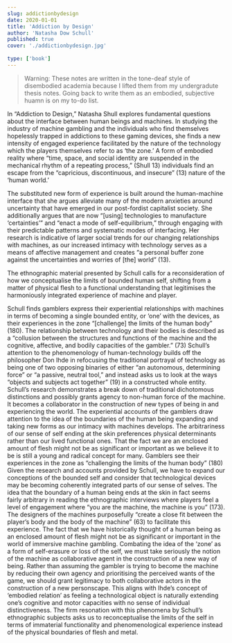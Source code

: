 ```yaml
---
slug: addictionbydesign
date: 2020-01-01
title: 'Addiction by Design'
author: 'Natasha Dow Schull'
published: true
cover: './addictionbydesign.jpg'
 
type: ['book']
---
```


> Warning: These notes are written in the tone-deaf style of disembodied academia because I lifted them from my undergradute thesis notes. Going back to write them as an embodied, subjective huamn is on my to-do list.

In “Addiction to Design,” Natasha Shull explores fundamental questions about the interface between human beings and machines. In studying the industry of machine gambling and the individuals who find themselves hopelessly trapped in addictions to these gaming devices, she finds a new intensity of engaged experience facilitated by the nature of the technology which the players themselves refer to as ‘the zone.’ A form of embodied reality where “time, space, and social identity are suspended in the mechanical rhythm of a repeating process,” (Shull 13) individuals find an escape from the “capricious, discontinuous, and insecure” (13) nature of the ‘human world.’

The substituted new form of experience is built around the human-machine interface that she argues alleviate many of the modern anxieties around uncertainty that have emerged in our post-fordist capitalist society. She additionally argues that are now “[using] technologies to manufacture ‘certainties’” and “enact a mode of self-equilibrium,” through engaging with their predictable patterns and systematic modes of interfacing. Her research is indicative of larger social trends for our changing relationships with machines, as our increased intimacy with technology serves as a means of affective management and creates “a personal buffer zone against the uncertainties and worries of [the] world” (13).

The ethnographic material presented by Schull calls for a reconsideration of how we conceptualise the limits of bounded human self, shifting from a matter of physical flesh to a functional understanding that legitimises the harmoniously integrated experience of machine and player. 

Schull finds gamblers express their experiential relationships with machines in terms of becoming a single bounded entity, or ‘one’ with the devices, as their experiences in the zone “[challenge] the limits of the human body” (180). 
The relationship between technology and their bodies is described as a “collusion between the structures and functions of the machine and the cognitive, affective, and bodily capacities of the gambler.” (73) 
Schull’s attention to the phenomenology of human-technology builds off the philosopher Don Ihde in refocusing the traditional portrayal of technology as being one of two opposing binaries of either “an autonomous, determining force” or “a passive, neutral tool,” and instead asks us to look at the ways “objects and subjects act together” (19) in a constructed whole entity. Schull’s research demonstrates a break down of traditional dichotomous distinctions and possibly grants agency to non-human force of the machine. It becomes a collaborator in the construction of new types of being in and experiencing the world.
The experiential accounts of the gamblers draw attention to the idea of the boundaries of the human being expanding and taking new forms as our intimacy with machines develops. The arbitrariness of our sense of self ending at the skin preferences physical determinants rather than our lived functional ones. That the fact we are an enclosed amount of flesh might not be as significant or important as we believe it to be is still a young and radical concept for many. Gamblers see their experiences in the zone as “challenging the limits of the human body” (180) 
Given the research and accounts provided by Schull, we have to expand our conceptions of the bounded self and consider that technological devices may be becoming coherently integrated parts of our sense of selves. The idea that the boundary of a human being ends at the skin in fact seems fairly arbitrary in reading the ethnographic interviews where players feel a level of engagement where “you are the machine, the machine is you” (173). 
The designers of the machines purposefully “create a close fit between the player’s body and the body of the machine” (63) to facilitate this experience. The fact that we have historically thought of a human being as an enclosed amount of flesh might not be as significant or important in the world of immersive machine gambling.
Combating the idea of the ‘zone’ as a form of self-erasure or loss of the self, we must take seriously the notion of the machine as collaborative agent in the construction of a new way of being. Rather than assuming the gambler is trying to become the machine by reducing their own agency and prioritising the perceived wants of the game, we should grant legitimacy to both collaborative actors in the construction of a new personscape. This aligns with Ihde’s concept of ‘embodied relation’ as feeling a technological object is naturally extending one’s cognitive and motor capacities with no sense of individual distinctiveness.
 The firm resonation with this phenomena by Schull’s ethnographic subjects asks us to reconceptualise the limits of the self in terms of immaterial functionality and phenomenological experience instead of the physical boundaries of flesh and metal.
